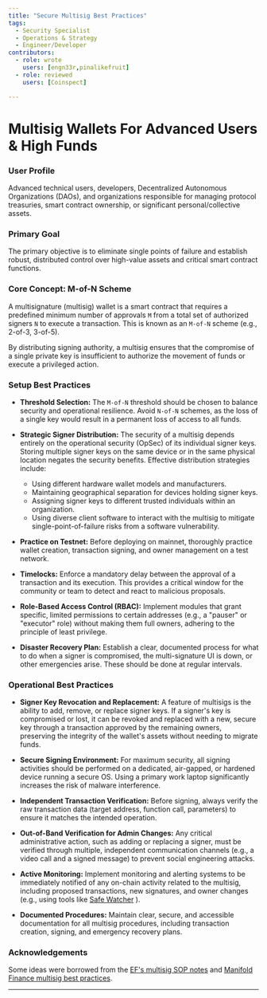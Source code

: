 ```yaml
---
title: "Secure Multisig Best Practices"
tags:
  - Security Specialist
  - Operations & Strategy
  - Engineer/Developer
contributors:
  - role: wrote
    users: [engn33r,pinalikefruit]
  - role: reviewed
    users: [Coinspect] 

---
```



<TagProvider>
<TagFilter />

# Multisig Wallets For Advanced Users & High Funds

<TagList tags={frontmatter.tags} />
<AttributionList contributors={frontmatter.contributors} />

### User Profile

Advanced technical users, developers, Decentralized Autonomous Organizations (DAOs), and organizations responsible for managing protocol treasuries, smart contract ownership, or significant personal/collective assets.

### Primary Goal

The primary objective is to eliminate single points of failure and establish robust, distributed control over high-value assets and critical smart contract functions.

### Core Concept: M-of-N Scheme

A multisignature (multisig) wallet is a smart contract that requires a predefined minimum number of approvals `M` from a total set of authorized signers `N` to execute a transaction. This is known as an `M-of-N` scheme (e.g., 2-of-3, 3-of-5).

By distributing signing authority, a multisig ensures that the compromise of a single private key is insufficient to authorize the movement of funds or execute a privileged action.

### Setup Best Practices

* **Threshold Selection:** The `M-of-N` threshold should be chosen to balance security and operational resilience. Avoid `N-of-N` schemes, as the loss of a single key would result in a permanent loss of access to all funds.

* **Strategic Signer Distribution:** The security of a multisig depends entirely on the operational security (OpSec) of its individual signer keys. Storing multiple signer keys on the same device or in the same physical location negates the security benefits. Effective distribution strategies include:
  * Using different hardware wallet models and manufacturers.
  * Maintaining geographical separation for devices holding signer keys.
  * Assigning signer keys to different trusted individuals within an organization.
  * Using diverse client software to interact with the multisig to mitigate single-point-of-failure risks from a software vulnerability.

* **Practice on Testnet:** Before deploying on mainnet, thoroughly practice wallet creation, transaction signing, and owner management on a test network.

* **Timelocks:** Enforce a mandatory delay between the approval of a transaction and its execution. This provides a critical window for the community or team to detect and react to malicious proposals.

* **Role-Based Access Control (RBAC):** Implement modules that grant specific, limited permissions to certain addresses (e.g., a "pauser" or "executor" role) without making them full owners, adhering to the principle of least privilege.

* **Disaster Recovery Plan:** Establish a clear, documented process for what to do when a signer is compromised, the multi-signature UI is down, or other emergencies arise. These should be done at regular intervals.

### Operational Best Practices

* **Signer Key Revocation and Replacement:** A  feature of multisigs is the ability to add, remove, or replace signer keys. If a signer's key is compromised or lost, it can be revoked and replaced with a new, secure key through a transaction approved by the remaining owners, preserving the integrity of the wallet's assets without needing to migrate funds.

* **Secure Signing Environment:** For maximum security, all signing activities should be performed on a dedicated, air-gapped, or hardened device running a secure OS. Using a primary work laptop significantly increases the risk of malware interference.

* **Independent Transaction Verification:**  Before signing, always verify the raw transaction data (target address, function call, parameters) to ensure it matches the intended operation.

* **Out-of-Band Verification for Admin Changes:** Any critical administrative action, such as adding or replacing a signer, must be verified through multiple, independent communication channels (e.g., a video call and a signed message) to prevent social engineering attacks.

* **Active Monitoring:** Implement monitoring and alerting systems to be immediately notified of any on-chain activity related to the multisig, including proposed transactions, new signatures, and owner changes (e.g., using tools like  [Safe Watcher](https://github.com/Gearbox-protocol/safe-watcher) ).

* **Documented Procedures:** Maintain clear, secure, and accessible documentation for all multisig procedures, including transaction creation, signing, and emergency recovery plans.

### Acknowledgements

Some ideas were borrowed from the [EF's multisig SOP notes](https://notes.ethereum.org/@fredrik/multisig-sop) and [Manifold Finance multisig best practices](https://hackmd.io/@manifoldx/multisig-best-practices).

---

</TagProvider>
<ContributeFooter />
